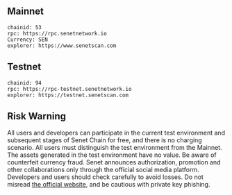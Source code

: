 ## Mainnet

```
chainid: 53
rpc: https://rpc.senetnetwork.io
Currency: SEN
explorer: https://www.senetscan.com
```

## Testnet

```
chainid: 94
rpc: https://rpc-testnet.senetnetwork.io
explorer: https://testnet.senetscan.com
```

## Risk Warning

All users and developers can participate in the current test environment and subsequent stages of Senet Chain for free, and there is no charging scenario. All users must distinguish the test environment from the Mainnet. The assets generated in the test environment have no value. Be aware of counterfeit currency fraud. Senet announces authorization, promotion and other collaborations only through the official social media platform. Developers and users should check carefully to avoid losses. Do not misread [the official website](www.senetnetwork.com), and be cautious with private key phishing.